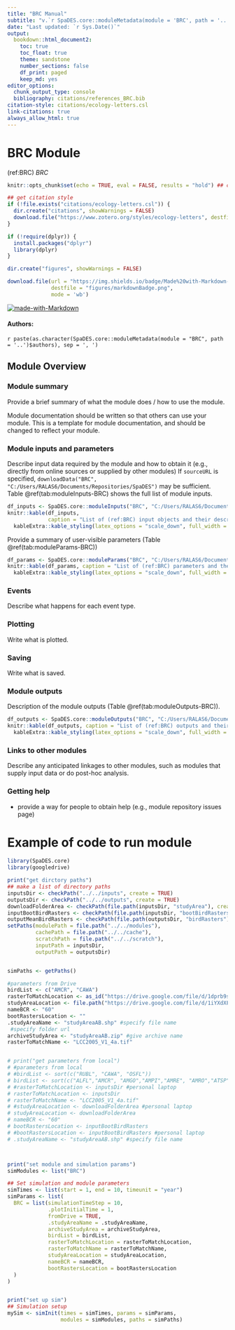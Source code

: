 ```yaml
---
title: "BRC Manual"
subtitle: "v.`r SpaDES.core::moduleMetadata(module = 'BRC', path = '..')$version`"
date: "Last updated: `r Sys.Date()`"
output:
  bookdown::html_document2:
    toc: true
    toc_float: true
    theme: sandstone
    number_sections: false
    df_print: paged
    keep_md: yes
editor_options:
  chunk_output_type: console
  bibliography: citations/references_BRC.bib
citation-style: citations/ecology-letters.csl
link-citations: true
always_allow_html: true
---
```


# BRC Module

<!-- the following are text references used in captions for LaTeX compatibility -->
(ref:BRC) *BRC*

```r
knitr::opts_chunk$set(echo = TRUE, eval = FALSE, results = "hold") ## change to eval = TRUE if all chunks are to be evaluated

## get citation style
if (!file.exists("citations/ecology-letters.csl")) {
  dir.create("citations", showWarnings = FALSE)
  download.file("https://www.zotero.org/styles/ecology-letters", destfile = "citations/ecology-letters.csl")
}

if (!require(dplyr)) {
  install.packages("dplyr")
  library(dplyr)
}

dir.create("figures", showWarnings = FALSE)

download.file(url = "https://img.shields.io/badge/Made%20with-Markdown-1f425f.png",
              destfile = "figures/markdownBadge.png",
              mode = 'wb')
```

[![made-with-Markdown](figures/markdownBadge.png)](https://commonmark.org)

<!-- if knitting to pdf remember to add the pandoc_args: ["--extract-media", "."] option to yml in order to get the badge images -->

#### Authors:

`r paste(as.character(SpaDES.core::moduleMetadata(module = "BRC", path = '..')$authors), sep = ', ')`
<!-- ideally separate authors with new lines, '\n' not working -->

## Module Overview

### Module summary

Provide a brief summary of what the module does / how to use the module.

Module documentation should be written so that others can use your module.
This is a template for module documentation, and should be changed to reflect your module.

### Module inputs and parameters

Describe input data required by the module and how to obtain it (e.g., directly from online sources or supplied by other modules)
If `sourceURL` is specified, `downloadData("BRC", "C:/Users/RALAS6/Documents/Repositories/SpaDES")` may be sufficient.
Table \@ref(tab:moduleInputs-BRC) shows the full list of module inputs.

```r
df_inputs <- SpaDES.core::moduleInputs("BRC", "C:/Users/RALAS6/Documents/Repositories/SpaDES/modules")
knitr::kable(df_inputs,
             caption = "List of (ref:BRC) input objects and their description.") %>%
  kableExtra::kable_styling(latex_options = "scale_down", full_width = TRUE)


```

Provide a summary of user-visible parameters (Table \@ref(tab:moduleParams-BRC))


```r
df_params <- SpaDES.core::moduleParams("BRC", "C:/Users/RALAS6/Documents/Repositories/SpaDES/modules")
knitr::kable(df_params, caption = "List of (ref:BRC) parameters and their description.") %>%
  kableExtra::kable_styling(latex_options = "scale_down", full_width = TRUE)
```

### Events

Describe what happens for each event type.

### Plotting

Write what is plotted.

### Saving

Write what is saved.

### Module outputs

Description of the module outputs (Table \@ref(tab:moduleOutputs-BRC)).

```r
df_outputs <- SpaDES.core::moduleOutputs("BRC", "C:/Users/RALAS6/Documents/Repositories/SpaDES/modules")
knitr::kable(df_outputs, caption = "List of (ref:BRC) outputs and their description.") %>%
  kableExtra::kable_styling(latex_options = "scale_down", full_width = TRUE)
```

### Links to other modules

Describe any anticipated linkages to other modules, such as modules that supply input data or do post-hoc analysis.

### Getting help

-   provide a way for people to obtain help (e.g., module repository issues page)

# Example of code to run module

```r

library(SpaDES.core)
library(googledrive)

print("get dirctory paths")
## make a list of directory paths
inputsDir <- checkPath("../../inputs", create = TRUE)
outputsDir <- checkPath("../../outputs", create = TRUE)
downloadFolderArea <- checkPath(file.path(inputsDir, "studyArea"), create = TRUE)
inputBootBirdRasters <- checkPath(file.path(inputsDir, "bootBirdRasters"), create = TRUE)
outputMeanBirdRasters <- checkPath(file.path(outputsDir, "birdRasters"), create = TRUE)
setPaths(modulePath = file.path("../../modules"),
         cachePath = file.path("../../cache"),
         scratchPath = file.path("../../scratch"),
         inputPath = inputsDir,
         outputPath = outputsDir)


simPaths <- getPaths()

#parameters from Drive
birdList <- c("AMCR", "CAWA")
rasterToMatchLocation <- as_id("https://drive.google.com/file/d/1dprb9sQZAUP6ty4BOQMbFf4gSiHKnvqp/view?usp=share_link")
studyAreaLocation <- file.path("https://drive.google.com/file/d/1iYXdXFcZex304o5voX6igFm5EC0ck1Bp/view?usp=sharing")
nameBCR <- "60"
bootRastersLocation <- ""
.studyAreaName <- "studyAreaAB.shp" #specify file name
 #specify folder url
archiveStudyArea <- "studyAreaAB.zip" #give archive name
rasterToMatchName <- "LCC2005_V1_4a.tif"


# print("get parameters from local")
# #parameters from local
# #birdList <- sort(c("RUBL", "CAWA", "OSFL"))
# birdList <- sort(c("ALFL","AMCR", "AMGO","AMPI","AMRE", "AMRO","ATSP","ATTW","BANS","BAOR","BARS","BAWW","BBCU", "BBMA","BBWA", "BBWO","BCCH","BEKI","BHCO", "BHVI","BLBW","BLJA","BLPW","BOBO","BOCH","BOWA","BRBL","BRCR","BRTH", "BTNW", "BWWA","CAWA","CCSP","CEDW","CHSP","CLSW","CMWA","COGR","CONW","CORA","COYE","CSWA","DEJU","DOWO", "DUFL","EABL","EAKI","EAPH", "EATO","EAWP","EUST", "EVGR","FOSP","GCFL","GCKI", "GCSP", "GCTH","GRAJ","GRCA","GRSP","GRYE","GWWA","HAFL","HAWO","HETH","HOLA","HOSP","HOWR","INBU","KILL","LCSP","LEFL", "LEYE", "MOWA","NESP","OSFL","OVEN","PAWA", "PHVI","RBNU", "RCKI","REVI", "RUBL","SWTH", "TEWA", "WCSP", "WETA", "WIWR", "YRWA"))
# #rasterToMatchLocation <- inputsDir #personal laptop
# rasterToMatchLocation <- inputsDir
# rasterToMatchName <- "LCC2005_V1_4a.tif"
# #studyAreaLocation <- downloadFolderArea #personal laptop
# studyAreaLocation <- downloadFolderArea
# nameBCR <- "60"
# bootRastersLocation <- inputBootBirdRasters
# #bootRastersLocation <- inputBootBirdRasters #personal laptop
# .studyAreaName <- "studyAreaAB.shp" #specify file name



print("set module and simulation params")
simModules <- list("BRC")

## Set simulation and module parameters
simTimes <- list(start = 1, end = 10, timeunit = "year")
simParams <- list(
  BRC = list(simulationTimeStep = 10, 
             .plotInitialTime = 1,
             fromDrive = TRUE,
             .studyAreaName = .studyAreaName,
             archiveStudyArea = archiveStudyArea,
             birdList = birdList,
             rasterToMatchLocation = rasterToMatchLocation,
             rasterToMatchName = rasterToMatchName,
             studyAreaLocation = studyAreaLocation,
             nameBCR = nameBCR,
             bootRastersLocation = bootRastersLocation
  )
)


print("set up sim")
## Simulation setup
mySim <- simInit(times = simTimes, params = simParams, 
                 modules = simModules, paths = simPaths)

```
